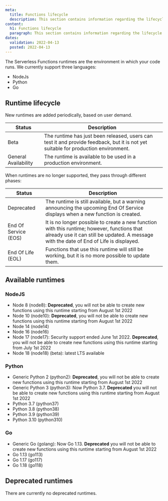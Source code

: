 ```yaml
---
meta:
  title: Functions lifecycle
  description: This section contains information regarding the lifecycle of Serverless Functions.
content:
  h1: Functions lifecycle
  paragraph: This section contains information regarding the lifecycle of Serverless Functions.
dates:
  validation: 2022-04-13
  posted: 2022-04-13
---
```


The Serverless Functions runtimes are the environment in which your code runs.
We currently support three languages:
* NodeJs
* Python
* Go

## Runtime lifecycle

New runtimes are added periodically, based on user demand.

| Status               | Description                                                                                                                        |
|----------------------|------------------------------------------------------------------------------------------------------------------------------------|
| Beta                 | The runtime has just been released, users can test it and provide feedback, but it is not yet suitable for production environment. |
| General Availability | The runtime is available to be used in a production environment.                                                                   |

When runtimes are no longer supported, they pass through different phases:

| Status               | Description                                                                                                                                                                            |
|----------------------|----------------------------------------------------------------------------------------------------------------------------------------------------------------------------------------|
| Deprecated           | The runtime is still available, but a warning announcing the upcoming End Of Service displays when a new function is created.                                                          |
| End Of Service (EOS) | It is no longer possible to create a new function with this runtime; however, functions that already use it can still be updated. A message with the date of End of Life is displayed. |
| End Of Life (EOL)    | Functions that use this runtime will still be working, but it is no more possible to update them.                                                                                      |

## Available runtimes

### NodeJS
* Node 8 (node8): **Deprecated**, you will not be able to create new functions using this runtime starting from August 1st 2022
* Node 10 (node10): **Deprecated**, you will not be able to create new functions using this runtime starting from August 1st 2022
* Node 14 (node14)
* Node 16 (node16)
* Node 17 (node17): Security support ended June 1st 2022. **Deprecated**, you will not be able to create new functions using this runtime starting from July 1st 2022
* Node 18 (node18) (beta): latest LTS available

### Python
* Generic Python 2 (python2): **Deprecated**, you will not be able to create new functions using this runtime starting from August 1st 2022
* Generic Python 3 (python3): Now Python 3.7. **Deprecated** you will not be able to create new functions using this runtime starting from August 1st 2022
* Python 3.7 (python37)
* Python 3.8 (python38)
* Python 3.9 (python39)
* Python 3.10 (python310)

### Go
* Generic Go (golang): Now Go 1.13. **Deprecated** you will not be able to create new functions using this runtime starting from August 1st 2022
* Go 1.13 (go113)
* Go 1.17 (go117)
* Go 1.18 (go118)

## Deprecated runtimes

There are currently no deprecated runtimes.

